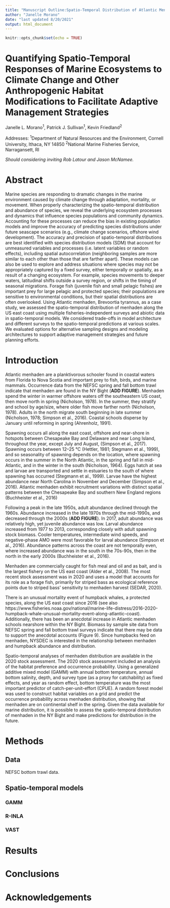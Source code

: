 ```yaml
---
title: "Manuscript Outline:Spatio-Temporal Distribution of Atlantic Menhaden Project"
author: "Janelle Morano"
date: "last updated 8/20/2021"
output: html_document
---
```


```r
knitr::opts_chunk$set(echo = TRUE)
```

# Quantifying Spatio-Temporal Responses of Marine Ecosystems to Climate Change and Other Anthropogenic Habitat Modifications to Facilitate Adaptive Management Strategies

Janelle L. Morano^1^, Patrick J. Sullivan^1^, Kevin Friedland^2^

Addresses:
^1^Department of Natural Resources and the Environment, Cornell University, Ithaca, NY 14850
^2^National Marine Fisheries Service, Narragansett, RI

_Should considering inviting Rob Latour and Jason McNamee._

# Abstract

Marine species are responding to dramatic changes in the marine environment caused by climate change through adaptation, mortality, or movement. When properly characterizing the spatio-temporal distribution and abundance of species, we reveal the underlying ecosystem processes and dynamics that influence species populations and community dynamics. Accounting for these processes can reduce the bias in existing population models and improve the accuracy of predicting species distributions under future seascape scenarios (e.g., climate change scenarios, offshore wind development). The accuracy and precision of spatio-temporal distributions are best identified with species distribution models (SDM) that account for unmeasured variables and processes (i.e. latent variables or random effects), including spatial autocorrelation (neighboring samples are more similar to each other than those that are farther apart). These models can also be used to explore and address situations where species may not be appropriately captured by a fixed survey, either temporally or spatially, as a result of a changing ecosystem. For example, species movements to deeper waters, latitudinal shifts outside a survey region, or shifts in the timing of seasonal migrations. Forage fish (juvenile fish and small pelagic fishes) are important prey for large pelagic and protected species; their populations are sensitive to environmental conditions, but their spatial distributions are often overlooked. Using Atlantic menhaden, Brevoortia tyrannus, as a case study, we assessed the spatio-temporal distribution of menhaden along the US east coast using multiple fisheries-independent surveys and abiotic data in spatio-temporal models. We considered trade-offs in model architecture and different surveys to the spatio-temporal predictions at various scales. We evaluated options for alternative sampling designs and modeling architectures to support adaptive management strategies and future planning efforts.

# Introduction
Atlantic menhaden are a planktivorous schooler found in coastal waters from Florida to Nova Scotia and important prey to fish, birds, and marine mammals. Occurrence data from the NEFSC spring and fall bottom trawl indicate that menhaden are found in the NY Bight (**ADD FIGURE**). Menhaden spend the winter in warmer offshore waters off the southeastern US coast, then move north in spring (Nicholson, 1978). In the summer, they stratify and school by age/size, where older fish move farther north (Nicholson, 1978). Adults in the north migrate south beginning in late summer (Nicholson, 1978; Simpson et al., 2016). Coastal schools disperse by January until reforming in spring (Ahrenholz, 1991).

Spawning occurs all along the east coast, offshore and near-shore in hotspots between Chesapeake Bay and Delaware and near Long Island, throughout the year, except July and August,  (Simpson et al., 2017). Spawning occurs between 12–25 °C (Hettler, 1981; Stegmann et al., 1999), and so seasonality of spawning depends on the location, where spawning occurs in the summer in the North Atlantic, in the spring and fall in mid-Atlantic, and in the winter in the south (Nicholson, 1964). Eggs hatch at sea and larvae are transported and settle in estuaries to the south of where spawning has occurred (Stegmann et al., 1999). Larvae have the highest abundance near North Carolina in November and December (Simpson et al., 2016). Atlantic menhaden exhibit recruitment variations with distinct spatial patterns between the Chesapeake Bay and southern New England regions (Buchheister et al., 2016)

Following a peak in the late 1950s, adult abundance declined through the 1960s. Abundance increased in the late 1970s through the mid-1990s, and decreased through the 2000s (**ADD FIGURE**). In 2017, adult abundance was relatively high, yet juvenile abundance was low. Larval abundance increased from 1977 to 2013, corresponding closely with adult spawning stock biomass. Cooler temperatures, intermediate wind speeds, and negative-phase AMO were most favorable for larval abundance (Simpson et al., 2016). Abundance patterns across the coast are not temporally even, where increased abundance was in the south in the 70s-90s, then in the north in the early 2000s (Buchheister et al., 2016).

Menhaden are commercially caught for fish meal and oil and as bait, and is the largest fishery on the US east coast (Alder et al., 2008). The most recent stock assessment was in 2020 and uses a model that accounts for its role as a forage fish, primarily for striped bass as ecological reference points due to striped bass’ sensitivity to menhaden harvest (SEDAR, 2020). 

There is an unusual mortality event of humpback whales, a protected species, along the US east coast since 2016 (see also https://www.fisheries.noaa.gov/national/marine-life-distress/2016-2020-humpback-whale-unusual-mortality-event-along-atlantic-coast). Additionally, there has been an anecdotal increase in Atlantic menhaden schools nearshore within the NY Bight. Biomass by sample site data from NEFSC spring and fall bottom trawl surveys indicate that there may be data to support the anecdotal accounts (Figure 9). Since humpbacks feed on menhaden, NYSDEC is interested in the relationship between menhaden and humpback abundance and distribution.

Spatio-temporal analyses of menhaden distribution are available in the 2020 stock assessment. The 2020 stock assessment included an analysis of the habitat preference and occurrence probability. Using a generalized additive mixed model (GAMM) with annual bottom temperature, annual bottom salinity, depth, and survey type (as a proxy for catchability) as fixed effects, and year as random effect, bottom temperature was the most important predictor of catch-per-unit-effort (CPUE). A random forest model was used to construct habitat variables on a grid and predict the occurrence probability across menhaden distribution, showing that menhaden are on continental shelf in the spring. Given the data available for marine distribution, it is possible to assess the spatio-temporal distribution of menhaden in the NY Bight and make predictions for distribution in the future. 

# Methods

## Data
NEFSC bottom trawl data.

## Spatio-temporal models
### GAMM

### R-INLA

### VAST

# Results

# Conclusions

# Acknowledgements

